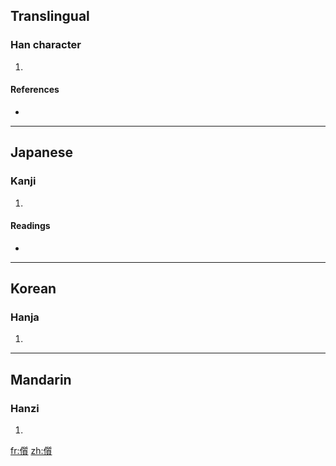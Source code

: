 ==Translingual==

===Han character===
{{Han char|rn=9|rad=人|as=15|sn=17|four=|canj=人竹中金 (OHLC)}}

# {{defn|Han|sort=人15}}

====References====
* {{Han ref|kx=0120.260|dkj=01259|dj=0254.240|hdz=10235.070|uh=5128|ud=20776}}

----

==Japanese==

===Kanji===
{{ja-kanji|grade=|rs=人15}}

# {{defn|Japanese|sort=人15}}

====Readings====
* {{ja-readings|on=[[しつ]] (shitsu), [[しち]] (shichi)|kun=[[ただしい]] (tadashii)}}

----

==Korean==

===Hanja===
{{ko-hanja|hangeul=질|rv=jil|mr=chil}}

# {{defn|Korean|sort=人15}}

----

==Mandarin==

===Hanzi===
{{cmn-hanzi|pin=[[zhí]] ([[zhi2]])|wg=chih<sup>2</sup>}}

# {{defn|Mandarin|sort=人15}}

[[fr:儨]]
[[zh:儨]]